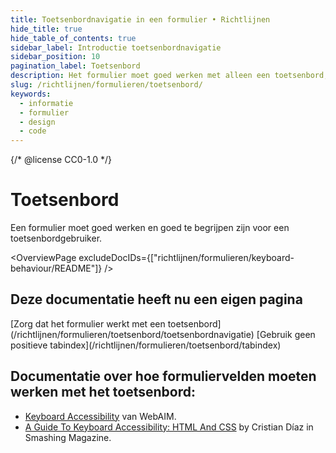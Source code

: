 ```yaml
---
title: Toetsenbordnavigatie in een formulier • Richtlijnen
hide_title: true
hide_table_of_contents: true
sidebar_label: Introductie toetsenbordnavigatie
sidebar_position: 10
pagination_label: Toetsenbord
description: Het formulier moet goed werken met alleen een toetsenbord, zonder gebruik te maken van een muis.
slug: /richtlijnen/formulieren/toetsenbord/
keywords:
  - informatie
  - formulier
  - design
  - code
---
```


{/* @license CC0-1.0 */}


# Toetsenbord

Een formulier moet goed werken en goed te begrijpen zijn voor een toetsenbordgebruiker.

<OverviewPage excludeDocIDs={["richtlijnen/formulieren/keyboard-behaviour/README"]} />

## Deze documentatie heeft nu een eigen pagina

<FragmentRedirect id="zorg-dat-het-formulier-werkt-met-een-toetsenbord">
  [Zorg dat het formulier werkt met een toetsenbord](/richtlijnen/formulieren/toetsenbord/toetsenbordnavigatie)
</FragmentRedirect>

<FragmentRedirect id="gebruik-geen-positieve-tabindex">
  [Gebruik geen positieve tabindex](/richtlijnen/formulieren/toetsenbord/tabindex)
</FragmentRedirect>

## Documentatie over hoe formuliervelden moeten werken met het toetsenbord:

- [Keyboard Accessibility](https://webaim.org/techniques/keyboard/) van WebAIM.
- [A Guide To Keyboard Accessibility: HTML And CSS](https://www.smashingmagazine.com/2022/11/guide-keyboard-accessibility-html-css-part1/) by Cristian Díaz in Smashing Magazine.

<FormFooterInfo />
